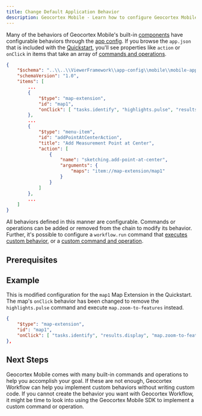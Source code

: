 ```yaml
---
title: Change Default Application Behavior
description: Geocortex Mobile - Learn how to configure Geocortex Mobile to change default application behavior
---
```



Many of the behaviors of Geocortex Mobile's built-in [components](concepts-components-services.mdx) have configurable behaviors through the [app config](concepts-app-config.mdx). If you browse the `app.json` that is included with the [Quickstart](sdk-quick-start.mdx), you'll see properties like `action` or `onClick` in items that take an array of [commands and operations](concepts-commands-operations.mdx).

```json
{
    "$schema": "..\\..\\ViewerFramework\\app-config\\mobile\\mobile-app-config.schema.json",
    "schemaVersion": "1.0",
    "items": [
        ...
        {
            "$type": "map-extension",
            "id": "map1",
            "onClick": [ "tasks.identify", "highlights.pulse", "results.display" ]
        },
        ...
        {
            "$type": "menu-item",
            "id": "addPointAtCenterAction",
            "title": "Add Measurement Point at Center",
            "action": [
                {
                    "name": "sketching.add-point-at-center",
                    "arguments": {
                        "maps": "item://map-extension/map1"
                    }
                }
            ]
        },
        ...
    ]
}
```

All behaviors defined in this manner are configurable. Commands or operations can be added or removed from the chain to modify its behavior. Further, it's possible to configure a `workflow.run` command that [executes custom behavior](usecases-change-default-search-behavior.mdx), or a [custom command and operation](usecases-implement-command-operation.mdx).

## Prerequisites

<PrereqsSnippet />

## Example

This is modified configuration for the `map1` Map Extension in the Quickstart. The map's `onClick` behavior has been changed to remove the `highlights.pulse` command and execute `map.zoom-to-features` instead.

```json
{
    "$type": "map-extension",
    "id": "map1",
    "onClick": [ "tasks.identify", "results.display", "map.zoom-to-features" ]
},
```

## Next Steps

Geocortex Mobile comes with many built-in commands and operations to help you accomplish your goal. If these are not enough, Geocortex Workflow can help you implement custom behaviors without writing custom code. If you cannot create the behavior you want with Geocortex Workflow, it might be time to look into using the Geocortex Mobile SDK to implement a custom command or operation.

<UseCaseContainer>
    <UseCaseCard
        title="Commands and Operations"
        description="Learn more about commands and operations"
        link="concepts-commands-operations"
    />
    <UseCaseCard
        title="Change Geocortex Mobile's Default Search Behavior"
        description="Learn how to Geocortex Workflow to override Geocortex Mobile's default search behavior"
        link="usecases-change-default-search-behavior"
    />
    <UseCaseCard
        title="Geocortex Workflow"
        description="Learn more about Geocortex Workflow"
        link="../workflow/overview"
    />
    <UseCaseCard
        title="Implement Custom Command/Operation"
        description="Implement a custom Command/Operation with the Geocortex Mobile SDK"
        link="usecases-implement-command-operation"
    />
</UseCaseContainer>
